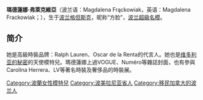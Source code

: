 {{expand|time=2010-12-25T07:45:56+00:00}}
{{BLP unsourced|time=2010-12-25T07:45:56+00:00}}
{{藝人
| 姓名     = Magdalena Frąckowiak<br>瑪德蓮娜·弗萊克維亞
| 類型     = 模特兒
| nickname = 方脸
| image = Magdalena Frackowiak.jpg
| imagesize = 220px
| 国籍 = {{POL}}
| 出生日期 = {{birth date and age|1984|10|6}}
| 出生地點 = {{flag|波蘭人民共和國}}[[格但斯克|格但斯克]]
| 代表作 = １.'''Ralph Lauren'''<br>２.Oscar de la Renta<br>３.Alessandro Dell'Acqua<br>４.Bulgari<br>５.VOGUE Covers<br>（法、意等）
| 奖项= 维多利亚的秘密时尚秀<br>（2010、2012～2014）
}}

{{Infobox model
| height        = {{height|ft=5|in=11}}
| hai_rcolor     = 浅棕
| eye_color      = 棕色
| measurements  = 33-24-35<br> (84-61-89)
| weight        =
| dress size    = 2(US) 6(UK)
| shoesize      = 7(US) 4(UK)
| website       =
| spouse        =
| agency        ={{POL}}[[华沙|华沙]]：Model Plus<br>{{USA}}[[纽约|纽约]]：DNA Model
}}
'''瑪德蓮娜·弗萊克維亞'''（波兰语：Magdalena Frąckowiak，英语：Magdalena Frackowiak；{{bd|1984年|10月6日|catIdx=F}}），生于[[波兰|波兰]][[格但斯克|格但斯克]]，昵称“方脸”，[[波兰|波兰]][[超級名模|超級名模]]。

== 简介 == 

她是高級時裝品牌：Ralph Lauren、Oscar de la Renta的代言人。她也是[[维多利亚的秘密|维多利亚的秘密]]的天使模特兒。瑪德蓮娜上過VOGUE、Numéro等雜誌封面，也有參與Carolina Herrera、LV等著名時裝及奢侈品的時裝展。

{{DEFAULTSORT:Frackowiak, Magdalena}}
[[Category:波蘭女性模特兒|Category:波蘭女性模特兒]]
[[Category:波美拉尼亚省人|Category:波美拉尼亚省人]]
[[Category:移民加拿大的波兰人|Category:移民加拿大的波兰人]]